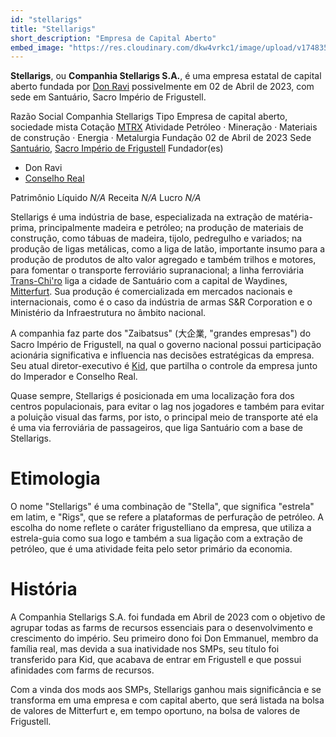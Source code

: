```yaml
---
id: "stellarigs"
title: "Stellarigs"
short_description: "Empresa de Capital Aberto"
embed_image: "https://res.cloudinary.com/dkw4vrkc1/image/upload/v1748358414/Companhia_Stellarigs_S.A._veexk5.png"
---
```


**Stellarigs**, ou **Companhia Stellarigs S.A.**, é uma empresa estatal de capital aberto fundada
por [Don Ravi](Don_Ravi) possivelmente em 02 de Abril de 2023, com sede em Santuário, Sacro Império 
de Frigustell.

<QuickFacts title="Companhia Stellarigs S.A.">
    <tr>
    <td colSpan="2">
        <Picture
            image="https://res.cloudinary.com/dkw4vrkc1/image/upload/v1748358414/Companhia_Stellarigs_S.A._veexk5.png"
            description="Logotipo da Stellarigs"
            height="7rem"
            centered={true}
        />
    </td>
    </tr>
    <tr>
        <td>Razão Social</td>
        <td>Companhia Stellarigs</td>
    </tr>
    <tr>
        <td>Tipo</td>
        <td>Empresa de capital aberto, sociedade mista</td>
    </tr>
    <tr>
        <td>Cotação</td>
        <td><a href="MTRX">MTRX</a></td>
    </tr>
    <tr>
        <td>Atividade</td>
        <td>
            Petróleo &centerdot; Mineração &centerdot; Materiais de construção &centerdot; Energia
            &centerdot; Metalurgia 
        </td>
    </tr>
    <tr>
        <td>Fundação</td>
        <td>02 de Abril de 2023</td>
    </tr>
    <tr>
        <td>Sede</td>
        <td><a href="Santuário">Santuário</a>, <a href="Frigustell">Sacro Império de Frigustell</a></td>
    </tr>
    <tr>
        <td>Fundador(es)</td>
        <td>
            <ul>
                <li>Don Ravi</li>
                <li><a href="Conselho_Real">Conselho Real</a></li>
            </ul>
        </td>
    </tr>
    <tr>
        <td>Patrimônio Líquido</td>
        <td><em>N/A</em></td>
    </tr>
    <tr>
        <td>Receita</td>
        <td><em>N/A</em></td>
    </tr>
    <tr>
        <td>Lucro</td>
        <td><em>N/A</em></td>
    </tr>
</QuickFacts>

Stellarigs é uma indústria de base, especializada na extração de matéria-prima, principalmente 
madeira e petróleo; na produção de materiais de construção, como tábuas de madeira, tijolo, 
pedregulho e variados; na produção de ligas metálicas, como a liga de latão, importante insumo para 
a produção de produtos de alto valor agregado e também trilhos e motores, para fomentar o transporte
ferroviário supranacional; a linha ferroviária [Trans-Chi'ro](Linha_Trans_Chi'ro) liga a cidade de
Santuário com a capital de Waydines, [Mitterfurt](Mitterfurt). Sua produção é comercializada em 
mercados nacionais e internacionais, como é o caso da indústria de armas S&R Corporation e o 
Ministério da Infraestrutura no âmbito nacional.

A companhia faz parte dos "Zaibatsus" (大企業, "grandes empresas") do Sacro Império de Frigustell,
na qual o governo nacional possui participação acionária significativa e influencia nas decisões
estratégicas da empresa. Seu atual diretor-executivo é [Kid](Kid), que partilha o controle da 
empresa junto do Imperador e Conselho Real.

Quase sempre, Stellarigs é posicionada em uma localização fora dos centros populacionais, para
evitar o lag nos jogadores e também para evitar a poluição visual das farms, por isto, o principal
meio de transporte até ela é uma via ferroviária de passageiros, que liga Santuário com a
base de Stellarigs.

# Etimologia
O nome "Stellarigs" é uma combinação de "Stella", que significa "estrela" em latim, e "Rigs", que
se refere a plataformas de perfuração de petróleo. A escolha do nome reflete o caráter 
frigustelliano da empresa, que utiliza a estrela-guia como sua logo e também a sua ligação com a
extração de petróleo, que é uma atividade feita pelo setor primário da economia.

# História
A Companhia Stellarigs S.A. foi fundada em Abril de 2023 com o objetivo de agrupar todas as farms de
recursos essenciais para o desenvolvimento e crescimento do império. Seu primeiro dono foi Don
Emmanuel, membro da família real, mas devida a sua inatividade nos SMPs, seu título foi transferido
para Kid, que acabava de entrar em Frigustell e que possui afinidades com farms de recursos.

Com a vinda dos mods aos SMPs, Stellarigs ganhou mais significância e se transforma em uma empresa e
com capital aberto, que será listada na bolsa de valores de Mitterfurt e, em tempo oportuno, na
bolsa de valores de Frigustell.
